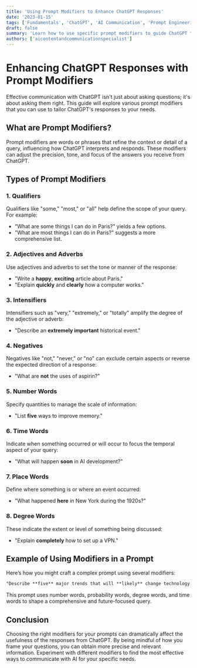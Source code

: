 ```yaml
---
title: 'Using Prompt Modifiers to Enhance ChatGPT Responses'
date: '2023-01-15'
tags: ['Fundamentals', 'ChatGPT', 'AI Communication', 'Prompt Engineering']
draft: false
summary: 'Learn how to use specific prompt modifiers to guide ChatGPT towards providing responses that are more aligned with your expectations.'
authors: ['aicontentandcommunicationspecialist']
---
```


# Enhancing ChatGPT Responses with Prompt Modifiers

Effective communication with ChatGPT isn't just about asking questions; it's about asking them right. This guide will explore various prompt modifiers that you can use to tailor ChatGPT's responses to your needs.

## What are Prompt Modifiers?

Prompt modifiers are words or phrases that refine the context or detail of a query, influencing how ChatGPT interprets and responds. These modifiers can adjust the precision, tone, and focus of the answers you receive from ChatGPT.

## Types of Prompt Modifiers

### 1. Qualifiers

Qualifiers like "some," "most," or "all" help define the scope of your query. For example:
- "What are some things I can do in Paris?" yields a few options.
- "What are most things I can do in Paris?" suggests a more comprehensive list.

### 2. Adjectives and Adverbs

Use adjectives and adverbs to set the tone or manner of the response:
- "Write a **happy**, **exciting** article about Paris."
- "Explain **quickly** and **clearly** how a computer works."

### 3. Intensifiers

Intensifiers such as "very," "extremely," or "totally" amplify the degree of the adjective or adverb:
- "Describe an **extremely important** historical event."

### 4. Negatives

Negatives like "not," "never," or "no" can exclude certain aspects or reverse the expected direction of a response:
- "What are **not** the uses of aspirin?"

### 5. Number Words

Specify quantities to manage the scale of information:
- "List **five** ways to improve memory."

### 6. Time Words

Indicate when something occurred or will occur to focus the temporal aspect of your query:
- "What will happen **soon** in AI development?"

### 7. Place Words

Define where something is or where an event occurred:
- "What happened **here** in New York during the 1920s?"

### 8. Degree Words

These indicate the extent or level of something being discussed:
- "Explain **completely** how to set up a VPN."

## Example of Using Modifiers in a Prompt

Here’s how you might craft a complex prompt using several modifiers:

```markdown
"Describe **five** major trends that will **likely** change technology **significantly** in the **next ten years**."
```

This prompt uses number words, probability words, degree words, and time words to shape a comprehensive and future-focused query.

## Conclusion

Choosing the right modifiers for your prompts can dramatically affect the usefulness of the responses from ChatGPT. By being mindful of how you frame your questions, you can obtain more precise and relevant information. Experiment with different modifiers to find the most effective ways to communicate with AI for your specific needs.